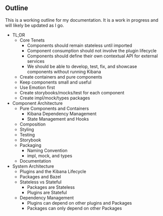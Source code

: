 
## Outline

This is a working outline for my documentation. It is a work in progress and will likely be updated as I go.

- TL;DR
  - Core Tenets
    - Components should remain stateless until imported
    - Component consumption should not involve the plugin lifecycle
    - Components should define their own contextual API for external services
    - We should be able to develop, test, fix, and showcase components without running Kibana
  - Create containers and pure components
  - Keep components small and useful
  - Use Emotion first
  - Create storybooks/mocks/test for each component
  - Create impl/mock/types packages
- Component Architecture
  - Pure Components and Containers
    - Kibana Dependency Management
    - State Management and Hooks
  - Composition
  - Styling
  - Testing
  - Storybook
  - Packaging
    - Naming Convention
    - impl, mock, and types
  - Documentation
- System Architecture
  - Plugins and the Kibana Lifecycle
  - Packages and Bazel
  - Stateless vs Stateful
    - Packages are Stateless
    - Plugins are Stateful
  - Dependency Management
    - Plugins can depend on other plugins and Packages
    - Packages can only depend on other Packages